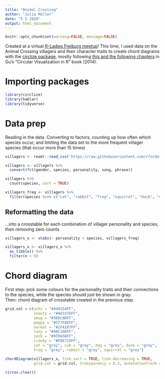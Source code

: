 ```yaml
---
title: "Animal Crossing"
author: "Julia Müller"
date: "5 5 2020"
output: html_document
---
```

```r
knitr::opts_chunk$set(warning=FALSE, message=FALSE)
```


Created at a virtual [R-Ladies Freiburg meetup](https://www.meetup.com/rladies-freiburg/)! This time, I used data on the Animal Crossing villagers and their character traits to create chord diagrams with the [circlize package](https://cran.r-project.org/web/packages/circlize/index.html), mostly following [this and the following chapters](https://jokergoo.github.io/circlize_book/book/the-chorddiagram-function.html) in Gu's "Circular Visualization in R" book (2014).

# Importing packages
```r
library(circlize)
library(hablar)
library(tidyverse)
```

# Data prep
Reading in the data. Converting to factors, counting up how often which species occur, and limiting the data set to the more frequent villager species (that occur more than 15 times)
```r
villagers <- readr::read_csv('https://raw.githubusercontent.com/rfordatascience/tidytuesday/master/data/2020/2020-05-05/villagers.csv')

villagers <- villagers %>% 
  convert(fct(gender, species, personality, song, phrase))

villagers %>% 
  count(species, sort = TRUE)

villagers_freq <- villagers %>%
  filter(species %in% c("cat", "rabbit", "frog", "squirrel", "duck", "cub", "dog"))
```

## Reformatting the data
...into a crosstable for each combination of villager personality and species, then removing zero counts
```r
villagers_x <- xtabs(~ personality + species, villagers_freq)

villagers_x <- villagers_x %>% 
  as_tibble() %>% 
  filter(n > 0)
```

# Chord diagram
First step: pick some colours for the personality traits and their connections to the species, while the species should just be shown in gray.  
Then: chord diagram of crosstable created in the previous step.
```r
grid.col = c(uchi = "#440154FF", 
             snooty = "#46337EFF", 
             smug = "#365C8DFF", 
             peppy = "#277F8EFF", 
             normal = "#1FA187FF",
             lazy = "#4AC16DFF", 
             jock = "#9FDA3AFF", 
             cranky = "#FDE725FF",
             cat = "gray", cub = "gray", dog = "grey", duck = "grey", 
             frog = "grey", rabbit = "grey", squirrel = "grey")

chordDiagram(villagers_x, link.sort = TRUE, link.decreasing = TRUE, 
             grid.col = grid.col, transparency = 0.3, annotationTrack = c("name","grid"))

circos.clear()
```
